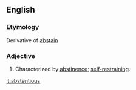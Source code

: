 ==English==
===Etymology===
Derivative of [[abstain]]
===Adjective===
#Characterized by [[abstinence]]; [[self-restraining]].

[[it:abstentious]]